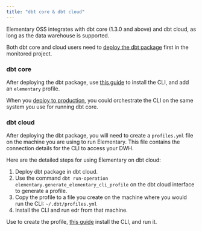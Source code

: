 ```yaml
---
title: "dbt core & dbt cloud"
---
```





Elementary OSS integrates with dbt core (1.3.0 and above) and dbt cloud, as long as the data warehouse is supported.

Both dbt core and cloud users need to [deploy the dbt package](/oss/quickstart/quickstart-cli-package) first in the monitored project.

### dbt core

After deploying the dbt package, use [this guide](/oss/quickstart/quickstart-cli) to install the CLI, and add an `elementary` profile.

When you [deploy to production](/oss/deployment-and-configuration/elementary-in-production), you could orchestrate the CLI on the same system you use for running dbt core.

### dbt cloud

After deploying the dbt package, you will need to create a `profiles.yml` file on the machine you are using to run Elementary.
This file contains the connection details for the CLI to access your DWH.

Here are the detailed steps for using Elementary on dbt cloud:

1. Deploy dbt package in dbt cloud.
2. Use the command `dbt run-operation elementary.generate_elementary_cli_profile` on the dbt cloud interface to generate a profile.
3. Copy the profile to a file you create on the machine where you would run the CLI: `~/.dbt/profiles.yml`
4. Install the CLI and run edr from that machine.

Use to create the profile, [this guide](/oss/quickstart/quickstart-cli) install the CLI, and run it.

<QuestionConnectionProfile />
<QuestionProfilePermissions />
